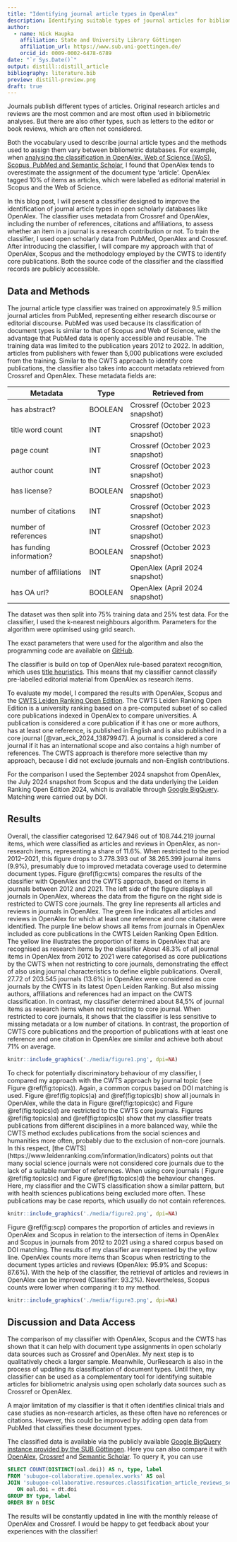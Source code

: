 ```yaml
---
title: "Identifying journal article types in OpenAlex"
description: Identifying suitable types of journal articles for bibliometric analyses is important. In this blog post, I present a document type classifier that helps to identify research contributions like original research articles using Crossref and OpenAlex. The classifier and classified OpenAlex records are openly available.
author:
  - name: Nick Haupka 
    affiliation: State and University Library Göttingen
    affiliation_url: https://www.sub.uni-goettingen.de/
    orcid_id: 0009-0002-6478-6789
date: "`r Sys.Date()`"
output: distill::distill_article
bibliography: literature.bib
preview: distill-preview.png
draft: true
---
```


Journals publish different types of articles. 
Original research articles and reviews are the most common and are most often used in bibliometric analyses. 
But there are also other types, such as letters to the editor or book reviews, which are often not considered.

Both the vocabulary used to describe journal article types and the methods used to assign them vary between bibliometric databases. 
For example, when [analysing the classification in OpenAlex, Web of Science (WoS), Scopus, PubMed and Semantic Scholar](https://arxiv.org/abs/2406.15154), I found that OpenAlex tends to overestimate the assignment of the document type 'article'. OpenAlex tagged 10% of items as articles, which were labelled as editorial material in Scopus and the Web of Science.

In this blog post, I will present a classifier designed to improve the identification of journal article types in open scholarly databases like OpenAlex. 
The classifier uses metadata from Crossref and OpenAlex, including the number of references, citations and affiliations, to assess whether an item in a journal is a research contribution or not. 
To train the classifier, I used open scholarly data from PubMed, OpenAlex and Crossref.
After introducing the classifier, I will compare my approach with that of OpenAlex, Scopus and  the methodology employed by the CWTS to identify core publications.
Both the source code of the classifier and the classified records are publicly accessible.

## Data and Methods

The journal article type classifier was trained on approximately 9.5 million journal articles from PubMed, representing either research discourse or editorial discourse.
PubMed was used because its classification of document types is similar to that of Scopus and Web of Science, with the advantage that PubMed data is openly accessible and reusable. 
The training data was limited to the publication years 2012 to 2022. 
In addition, articles from publishers with fewer than 5,000 publications were excluded from the training. 
Similar to the CWTS approach to identify core publications, the classifier also takes into account metadata retrieved from Crossref and OpenAlex.
These metadata fields are:

| Metadata                 | Type    | Retrieved from                   | 
| -------------------------| --------|----------------------------------|
| has abstract?            | BOOLEAN | Crossref (October 2023 snapshot) |
| title word count         | INT     | Crossref (October 2023 snapshot) |
| page count               | INT     | Crossref (October 2023 snapshot) |
| author count             | INT     | Crossref (October 2023 snapshot) |
| has license?             | BOOLEAN | Crossref (October 2023 snapshot) |
| number of citations      | INT     | Crossref (October 2023 snapshot) |
| number of references     | INT     | Crossref (October 2023 snapshot) |
| has funding information? | BOOLEAN | Crossref (October 2023 snapshot) |
| number of affiliations   | INT     | OpenAlex (April 2024 snapshot)   |
| has OA url?              | BOOLEAN | OpenAlex (April 2024 snapshot)   |


The dataset was then split into 75% training data and 25% test data. 
For the classifier, I used the k-nearest neighbours algorithm.
Parameters for the algorithm were optimised using grid search. 

<aside>The exact parameters that were used for the algorithm and also the programming code are available on [GitHub](https://github.com/naustica/openalex_doctypes/tree/classifier/classifier). </aside>

The classifier is build on top of OpenAlex rule-based paratext recognition, which uses [title heuristics](https://github.com/ourresearch/openalex-guts/blob/main/detective/work_type_detective.py). 
This means that my classifier cannot classify pre-labelled editorial material from OpenAlex as research items. 

To evaluate my model, I compared the results with OpenAlex, Scopus and the [CWTS Leiden Ranking Open Edition](https://open.leidenranking.com). 
The CWTS Leiden Ranking Open Edition is a university ranking based on a pre-computed subset of so called core publications indexed in OpenAlex to compare universities. 
A publication is considered a core publication if it has one or more authors, has at least one reference, is published in English and is also published in a core journal [@van_eck_2024_13879947]. 
A journal is considered a core journal if it has an international scope and also contains a high number of references. The CWTS approach is therefore more selective than my approach, because I did not exclude journals and non-English contributions.

For the comparison I used the September 2024 snapshot from OpenAlex, the July 2024 snapshot from Scopus and the data underlying the Leiden Ranking Open Edition 2024, which is available through [Google BigQuery](https://open.leidenranking.com/resources). Matching were carried out by DOI. 
 
## Results

 Overall, the classifier categorised  12.647.946 out of 108.744.219 journal items, which were classified as articles and reviews in OpenAlex, as non-research items, representing a share of  11.6%. When restricted to the period 2012–2021, this figure drops to 3.778.393 out of 38.265.399 journal items  (9.9%), presumably due to improved metadata coverage used to determine document types.  Figure \@ref(fig:cwts) compares the results of the classifier with OpenAlex and the CWTS approach, based on items in journals between 2012 and 2021. The left side of the figure displays all journals in OpenAlex, whereas the data from the figure on the right side is restricted to CWTS core journals. The grey line represents all articles and reviews in journals in OpenAlex. The green line indicates all articles and reviews in OpenAlex for which at least one reference and one citation were identified. The purple line below shows all items from journals in OpenAlex included as core publications in the CWTS Leiden Ranking Open Edition. The yellow line illustrates the proportion of items in OpenAlex that are recognised as research items by the classifier   About 48.3% of all journal items in OpenAlex from 2012 to 2021 were categorised as core publications by the CWTS when not restricting to core journals, demonstrating the effect of also using journal characteristics to define eligble publications. Overall, 27.72 of 203.545 journals (13.6%) in OpenAlex were considered as core journals by the CWTS in its latest Open Leiden Ranking. But also missing authors, affiliations and references had an impact on the CWTS classification. In contrast, my classifier determined about 84,5% of journal items as research items when not restricting to core journal. When restricted to core journals,  it shows that the classifier is less sensitive to missing metadata or a low number of citations. In contrast, the proportion of CWTS core publications and the proportion of publications with at least one reference and one citation in OpenAlex are similar and achieve both about 71% on average. 
 

```r
knitr::include_graphics('./media/figure1.png', dpi=NA)
```

To check for potentially discriminatory behaviour of my classifier, I compared my approach with the CWTS approach by journal topic (see Figure \@ref(fig:topics)). Again, a common corpus based on DOI matching is used. Figure \@ref(fig:topics)a) and \@ref(fig:topics)b) show all journals in OpenAlex, while the data in Figure \@ref(fig:topics)c) and Figure \@ref(fig:topics)d) are restricted to the CWTS core journals. Figures \@ref(fig:topics)a) and \@ref(fig:topics)b) show that my classifier treats publications from different disciplines in a more balanced way, while the CWTS method excludes publications from the social sciences and humanities more often, probably due to the exclusion of non-core journals. In this respect, [the CWTS] (https://www.leidenranking.com/information/indicators) points out that many social science journals were not considered core journals due to the lack of a suitable number of references. When using core journals ( Figure \@ref(fig:topics)c) and Figure \@ref(fig:topics)d) the behaviour changes. Here, my classifier and the CWTS classification show a similar pattern, but with health sciences publications being excluded more often. These publications may be case reports, which usually do not contain references.

```r
knitr::include_graphics('./media/figure2.png', dpi=NA)
```

Figure \@ref(fig:scp) compares the proportion of articles and reviews in OpenAlex and Scopus in relation to the intersection of items in OpenAlex and Scopus in journals from 2012 to 2021 using a shared corpus based on DOI matching. The results of my classifier are represented by the yellow line. 
OpenAlex counts more items than Scopus when restricting to the document types articles and reviews (OpenAlex: 95.9% and Scopus: 87.6%). 
With the help of the classifier, the retrieval of articles and reviews in OpenAlex can be improved (Classifier: 93.2%). 
Nevertheless, Scopus counts were lower when comparing it to my method.

```r
knitr::include_graphics('./media/figure3.png', dpi=NA)
```

## Discussion and Data Access

The comparison of my classifier with OpenAlex, Scopus and the CWTS has shown that it can help with document type assignments in open scholarly data sources such as Crossref and OpenAlex. My next step is to qualitatively check a larger sample. Meanwhile, OurResearch is also in the process of updating its classification of document types. Until then, my classifier can be used as a complementary tool for identifying suitable articles for bibliometric analysis using open scholarly data sources such as Crossref or OpenAlex.

A major limitation of my classifier is that it often identifies clinical trials and case studies as non-research articles, as these often have no references or citations. However, this could be improved by adding open data from PubMed that classifies these document types. 

The classified data is available via the publicly available [Google BigQuery instance provided by the SUB Göttingen](https://console.cloud.google.com/bigquery?ws=!1m4!1m3!3m2!1ssubugoe-collaborative!2sresources). Here you can also compare it with [OpenAlex](https://console.cloud.google.com/bigquery?ws=!1m4!1m3!3m2!1ssubugoe-collaborative!2sopenalex), [Crossref](https://console.cloud.google.com/bigquery?ws=!1m4!1m3!3m2!1ssubugoe-collaborative!2scr_instant) and [Semantic Scholar](https://console.cloud.google.com/bigquery?ws=!1m4!1m3!3m2!1ssubugoe-collaborative!2ssemantic_scholar). To query it, you can use

```sql
SELECT COUNT(DISTINCT(oal.doi)) AS n, type, label
FROM 'subugoe-collaborative.openalex.works' AS oal
JOIN 'subugoe-collaborative.resources.classification_article_reviews_september_2024' AS dt
   ON oal.doi = dt.doi
GROUP BY type, label
ORDER BY n DESC
```

The results will be constantly updated in line with the monthly release of OpenAlex and Crossref. I would be happy to get feedback about your experiences with the classifier! 